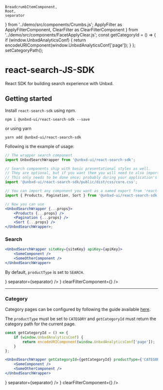 
    BreadcrumbItemComponent,
    Root,
    separator
} from '../demo/src/components/Crumbs.js';
    ApplyFilter as ApplyFilterComponent,
    ClearFilter as ClearFilterComponent
} from '../demo/src/components/FacetApplyClear.js';
const getCategoryId = () => {
    if (window.UnbxdAnalyticsConf) {
        return encodeURIComponent(window.UnbxdAnalyticsConf['page']);
    }
};
setCategoryPath();

<Meta title="Introduction" />

# react-search-JS-SDK

React SDK for building search experience with Unbxd.

## Getting started

Install `react-search-sdk` using npm.

```shell
npm i @unbxd-ui/react-search-sdk --save
```

or using yarn

```shell
yarn add @unbxd-ui/react-search-sdk
```

Following is the example of usage:

```jsx
// The wrapper search component
import UnbxdSearchWrapper from '@unbxd-ui/react-search-sdk';

// Search components ship with basic presentational styles as well.
// They are optional, but if you want them you will need to also import the CSS file.
// This only needs to be done once; probably during your application's bootstrapping process.
import '@unbxd-ui/react-search-sdk/public/dist/css/core.css';

// You can import any component you want as a named export from 'react-search-sdk'
import { Products, Pagination, Sort } from '@unbxd-ui/react-search-sdk';

// Now you can use
<UnbxdSearchWrapper {...props}>
    <Products {...props} />
    <Pagination {...props} />
    <Sort {...props} />
</UnbxdSearchWrapper>;
```

### Search

```jsx
<UnbxdSearchWrapper siteKey={siteKey} apiKey={apiKey}>
    <SomeComponent />
    <SomeOtherComponent />
</UnbxdSearchWrapper>
```

By default, `productType` is set to `SEARCH`.

<Preview>
    <Story name="search">
        <UnbxdSearchWrapper siteKey={siteKey} apiKey={apiKey} priceUnit="$">
            <SearchBox />
            <SpellCheck />
            <SearchTitle />
            <Banners altText="alt banner image" />
            <Breadcrumbs root={<Root />} separator={separator} />
            <SelectedFacets />
            <PageSize size={15} sizeOptions={sizeOptions} />
            <Pagination />
            <Sort
                default={{
                    label: 'Brand A-Z',
                    field: 'title',
                    order: 'asc'
                }}
                sortOptions={sortOptions}
            />
            <MultilevelFacets />
            <TextFacets />
            <RangeFacets />
            <FacetActions
                applyFilterComponent={<ApplyFilterComponent />}
                clearFilterComponent={<ClearFilterComponent />}
            />
            <ViewTypes viewTypes={['GRID', 'LIST']} />
            <Products
                perRow={3}
                pageSize={20}
                productViewTypes={['GRID', 'LIST']}
                attributesMap={attributesMap}
            />
            <div className="hidden">
                <SearchBox defaultSearch={defaultSearch} />
            </div>
        </UnbxdSearchWrapper>
    </Story>
</Preview>

---

### Category

Category pages can be configured by following the guide available [here](https://unbxd.com/documentation/site-search/v2-search-analytics-integration-browser/#categorypagehit).

The `productType` must be set to `CATEGORY` and `getCategoryId` must return the category path for the current page.

```js
const getCategoryId = () => {
    if (window.UnbxdAnalyticsConf) {
        return encodeURIComponent(window.UnbxdAnalyticsConf['page']);
    }
};
```

```jsx
<UnbxdSearchWrapper getCategoryId={getCategoryId} productType={'CATEGORY'}>
    <SomeComponent />
    <SomeOtherComponent />
</UnbxdSearchWrapper>
```

<Preview>
    <Story name="category">
        <UnbxdSearchWrapper
            siteKey={siteKey}
            apiKey={apiKey}
            getCategoryId={getCategoryId}
            productType={'CATEGORY'}
            priceUnit="$"
        >
            <SearchBox />
            <SpellCheck />
            <SearchTitle />
            <Banners altText="alt banner image" />
            <Breadcrumbs root={<Root />} separator={separator} />
            <SelectedFacets />
            <PageSize size={15} sizeOptions={sizeOptions} />
            <Pagination />
            <Sort
                default={{
                    label: 'Brand A-Z',
                    field: 'title',
                    order: 'asc'
                }}
                sortOptions={sortOptions}
            />
            <MultilevelFacets
                categoryDisplayName={'category'}
                categoryField={'categoryPath'}
                defaultCategoryFilter={'All Products'}
                facetDepth={6}
                facetLimit={100}
            />
            <TextFacets />
            <RangeFacets displayType={'LIST'} />
            <FacetActions
                applyFilterComponent={<ApplyFilterComponent />}
                clearFilterComponent={<ClearFilterComponent />}
            />
            <ViewTypes viewTypes={['GRID', 'LIST']} />
            <Products
                paginationType={'FIXED_PAGINATION'}
                perRow={3}
                pageSize={20}
                productViewTypes={['GRID', 'LIST']}
                attributesMap={attributesMap}
            />
        </UnbxdSearchWrapper>
    </Story>
</Preview>

